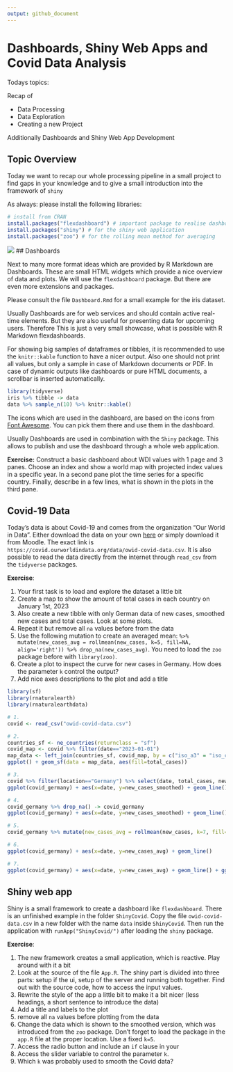 ```yaml
---
output: github_document
---
```


# Dashboards, Shiny Web Apps and Covid Data Analysis

Todays topics:

Recap of

* Data Processing
* Data Exploration
* Creating a new Project

Additionally Dashboards and Shiny Web App Development

## Topic Overview

Today we want to recap our whole processing pipeline in a small project to find gaps in your knowledge and to give a small introduction into the framework of `shiny`

As always: please install the following libraries:

```r
# install from CRAN
install.packages("flexdashboard") # important package to realise dashboards
install.packages("shiny") # for the shiny web application
install.packages("zoo") # for the rolling mean method for averaging
```


![](data-science-program.png)
## Dashboards

Next to many more format ideas which are provided by R Markdown are Dashboards. These are small HTML widgets which provide a nice overview of data and plots. We will use the `flexdashboard` package. But there are even more extensions and packages.

Please consult the file `Dashboard.Rmd` for a small example for the iris dataset.

Usually Dashboards are for web services and should contain active real-time elements. But they are also useful for presenting data for upcoming users. Therefore This is just a very small showcase, what is possible with R Markdown flexdashboards.

For showing big samples of dataframes or tibbles, it is recommended to use the `knitr::kable` function to have a nicer output. Also one should not print all  values, but only a sample in case of Markdown documents or PDF. In case of dynamic outputs like dashboards or pure HTML documents, a scrollbar is inserted automatically.

```r
library(tidyverse)
iris %>% tibble -> data
data %>% sample_n(10) %>% knitr::kable()
```

The icons which are used in the dashboard, are based on the icons from [Font Awesome](https://fontawesome.com/). You can pick them there and use them in the dashboard.

Usually Dashboards are used in combination with the `Shiny` package. This allows to publish and use the dashboard through a whole web application.

**Exercise:** Construct a basic dashboard about WDI values with 1 page and 3 panes. Choose an index and show a world map with projected index values in a specific year. In a second pane plot the time series for a specific country. Finally, describe in a few lines, what is shown in the plots in the third pane.

## Covid-19 Data

Today's data is about Covid-19 and comes from the organization "Our World in Data". Either download the data on your own [here](https://github.com/owid) or simply download it from Moodle. The exact link is `https://covid.ourworldindata.org/data/owid-covid-data.csv`. It is also possible to read the data directly from the internet through `read_csv` from the `tidyverse` packages.

**Exercise**:

1. Your first task is to load and explore the dataset a little bit
1. Create a map to show the amount of total cases in each country on January 1st, 2023
1. Also create a new tibble with only German data of new cases, smoothed new cases and total cases. Look at some plots. 
1. Repeat it but remove all `na` values before from the data
1. Use the following mutation to create an averaged mean: `%>% mutate(new_cases_avg = rollmean(new_cases, k=5, fill=NA, align='right')) %>% drop_na(new_cases_avg)`. You need to load the `zoo` package before with `library(zoo)`.
1. Create a plot to inspect the curve for new cases in Germany. How does the parameter `k` control the output?
1. Add nice axes descriptions to the plot and add a title

```r
library(sf)
library(rnaturalearth)
library(rnaturalearthdata)

# 1.
covid <- read_csv("owid-covid-data.csv")

# 2. 
countries_sf <- ne_countries(returnclass = "sf")
covid_map <- covid %>% filter(date=="2023-01-01")
map_data <- left_join(countries_sf, covid_map, by = c("iso_a3" = "iso_code"))
ggplot() + geom_sf(data = map_data, aes(fill=total_cases))

# 3.
covid %>% filter(location=="Germany") %>% select(date, total_cases, new_cases, new_cases_smoothed) -> covid_germany
ggplot(covid_germany) + aes(x=date, y=new_cases_smoothed) + geom_line()

# 4.
covid_germany %>% drop_na() -> covid_germany
ggplot(covid_germany) + aes(x=date, y=new_cases_smoothed) + geom_line()

# 5.
covid_germany %>% mutate(new_cases_avg = rollmean(new_cases, k=7, fill=NA, align='right')) %>% drop_na(new_cases_avg) -> covid_germany

# 6.
ggplot(covid_germany) + aes(x=date, y=new_cases_avg) + geom_line()

# 7.
ggplot(covid_germany) + aes(x=date, y=new_cases_avg) + geom_line() + ggtitle("new Covid Cases in Germany") + xlab("Date") + ylab("new cases with rolling average with k=7")

```

## Shiny web app

Shiny is a small framework to create a dashboard like `flexdashboard`. There is an unfinished example in the folder `ShinyCovid`. Copy the file `owid-covid-data.csv` in a new folder with the name `data` inside `ShinyCovid`. Then run the application with `runApp("ShinyCovid/")` after loading the `shiny` package.

**Exercise**:

1. The new framework creates a small application, which is reactive. Play around with it a bit
1. Look at the source of the file `App.R`. The shiny part is divided into three parts: setup if the ui, setup of the server and running both together. Find out with the source code, how to access the input values.
1. Rewrite the style of the app a little bit to make it a bit nicer (less headings, a short sentence to introduce the data)
1. Add a title and labels to the plot
1. remove all `na` values before plotting from the data
1. Change the data which is shown to the smoothed version, which was introduced from the `zoo` package. Don't forget to load the package in the `app.R` file at the proper location. Use a fixed `k=5`.
1. Access the radio button and include an `if` clause in your 
1. Access the slider variable to control the parameter `k`.
1. Which `k` was probably used to smooth the Covid data?